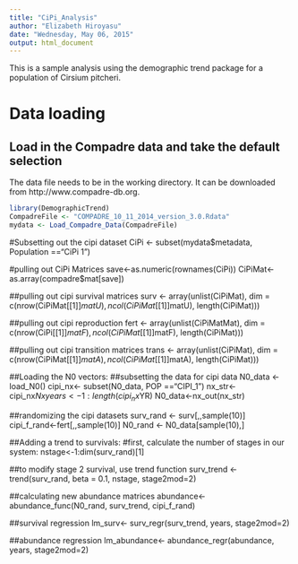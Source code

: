 ```yaml
---
title: "CiPi_Analysis"
author: "Elizabeth Hiroyasu"
date: "Wednesday, May 06, 2015"
output: html_document
---
```


This is a sample analysis using the demographic trend package for a population of Cirsium pitcheri.

# Data loading
## Load in the Compadre data and take the default selection
The data file needs to be in the working directory. It can be downloaded from http://www.compadre-db.org.


```r
library(DemographicTrend)
CompadreFile <- "COMPADRE_10_11_2014_version_3.0.Rdata"
mydata <- Load_Compadre_Data(CompadreFile)
```

#Subsetting out the cipi dataset
CiPi <- subset(mydata$metadata, Population =="CiPi 1")

#pulling out CiPi Matrices
save<-as.numeric(rownames(CiPi))
CiPiMat<- as.array(compadre$mat[save])

##pulling out cipi survival matrices
surv <- array(unlist(CiPiMat), dim = c(nrow(CiPiMat[[1]]$matU), ncol(CiPiMat[[1]]$matU), length(CiPiMat)))

##pulling out cipi reproduction
fert <- array(unlist(CiPiMatMat), dim = c(nrow(CiPi[[1]]$matF), ncol(CiPiMat[[1]]$matF), length(CiPiMat)))

##pulling out cipi transition matrices
trans <- array(unlist(CiPiMat), dim = c(nrow(CiPiMat[[1]]$matA), ncol(CiPiMat[[1]]$matA), length(CiPiMat)))


##Loading the N0 vectors:
##subsetting the data for cipi data
N0_data <- load_N0()
cipi_nx<- subset(N0_data, POP =="CIPI_1")
nx_str<- cipi_nx$Nx
years <- 1:length(cipi_nx$YR)
N0_data<-nx_out(nx_str)

##randomizing the cipi datasets
surv_rand <- surv[,,sample(10)]
cipi_f_rand<-fert[,,sample(10)]
N0_rand <- N0_data[sample(10),]


##Adding a trend to survivals:
#first, calculate the number of stages in our system:
nstage<-1:dim(surv_rand)[1]

##to modify stage 2 survival, use trend function
surv_trend <- trend(surv_rand, beta = 0.1, nstage, stage2mod=2)


##calculating new abundance matrices
abundance<- abundance_func(N0_rand, surv_trend, cipi_f_rand)


##survival regression
lm_surv<- surv_regr(surv_trend, years, stage2mod=2)

##abundance regression
lm_abundance<- abundance_regr(abundance, years, stage2mod=2)